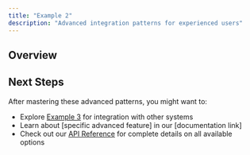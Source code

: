```yaml
---
title: "Example 2"
description: "Advanced integration patterns for experienced users"
---
```


## Overview

## Next Steps

After mastering these advanced patterns, you might want to:

- Explore [Example 3](/examples/example-3) for integration with other systems
- Learn about [specific advanced feature] in our [documentation link]
- Check out our [API Reference](/api-reference/introduction) for complete details on all available options

